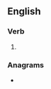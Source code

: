 ==English==

===Verb===
{{head|en|verb form}}

# {{present participle of|en|slite|nocat=1}}

===Anagrams===
* {{anagrams|en|a=giilnst|listing|silting|stiling|tilings}}